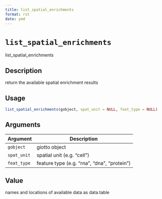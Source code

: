```yaml
--- 
title: list_spatial_enrichments 
format: rst 
date: ymd 
--- 
```

# `list_spatial_enrichments`

list_spatial_enrichments


## Description

return the available spatial enrichment results


## Usage

```r
list_spatial_enrichments(gobject, spat_unit = NULL, feat_type = NULL)
```


## Arguments

Argument      |Description
------------- |----------------
`gobject`     |     giotto object
`spat_unit`     |     spatial unit (e.g. "cell")
`feat_type`     |     feature type (e.g. "rna", "dna", "protein")


## Value

names and locations of available data as data.table


